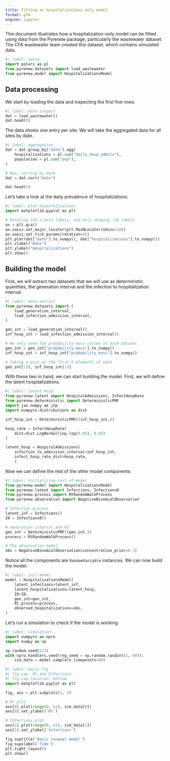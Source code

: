 ```yaml
---
title: Fitting an hospitalizations only model
format: gfm
engine: jupyter
---
```


This document illustrates how a hospitalization-only model can be fitted using data from the Pyrenew package, particularly the wastewater dataset. The CFA wastewater team created this dataset, which contains simulated data.

```python
#| label: setup
import polars as pl
from pyrenew.datasets import load_wastewater
from pyrenew.model import HospitalizationsModel
```

## Data processing

We start by loading the data and inspecting the first five rows.

```python
#| label: data-inspect
dat = load_wastewater()
dat.head(5)
```

The data shows one entry per site. We will take the aggregated data for all sites by date.

```python
#| label: aggregation
dat = dat.group_by("date").agg(
    hospitalizations = pl.sum("daily_hosp_admits"),
    population = pl.sum("pop"),
)

# Now, sorting by date
dat = dat.sort("date")

dat.head(5)
```

Let's take a look at the daily prevalence of hospitalizations.

```python
#| label: plot-hospitalizations
import matplotlib.pyplot as plt

# Rotating the x-axis labels, and only showing ~10 labels
ax = plt.gca()
ax.xaxis.set_major_locator(plt.MaxNLocator(nbins=10))
ax.xaxis.set_tick_params(rotation=45)
plt.plot(dat["date"].to_numpy(), dat["hospitalizations"].to_numpy())
plt.xlabel("Date")
plt.ylabel("Hospitalizations")
plt.show()
```

## Building the model

First, we will extract two datasets that we will use as deterministic quantities, the generation interval and the infection to hospitalization interval.

```python
#| label: data-extract
from pyrenew.datasets import (
    load_generation_interval,
    load_infection_admission_interval,
)

gen_int = load_generation_interval()
inf_hosp_int = load_infection_admission_interval()

# We only need the probability_mass column of each dataset
gen_int = gen_int["probability_mass"].to_numpy()
inf_hosp_int = inf_hosp_int["probability_mass"].to_numpy()

# Taking a pick at the first 5 elements of each
gen_int[:5], inf_hosp_int[:5]
```

With these two in hand, we can start building the model. First, we will define the latent hospitalizations.

```python
#| label: latent-hosp
from pyrenew.latent import HospitalAdmissions, InfectHospRate
from pyrenew.deterministic import DeterministicPMF
import jax.numpy as jnp
import numpyro.distributions as dist

inf_hosp_int = DeterministicPMF((inf_hosp_int,))

hosp_rate = InfectHospRate(
    dist=dist.LogNormal(jnp.log(0.05), 0.05)
)

latent_hosp = HospitalAdmissions(
    infection_to_admission_interval=inf_hosp_int,
    infect_hosp_rate_dist=hosp_rate,
    )
```

Now we can define the rest of the other model components:

```python
#| label: initializing-rest-of-model
from pyrenew.model import HospitalizationsModel
from pyrenew.latent import Infections, Infections0
from pyrenew.process import RtRandomWalkProcess
from pyrenew.observation import NegativeBinomialObservation

# Infection process
latent_inf = Infections()
I0 = Infections0()

# Generation interval and Rt
gen_int = DeterministicPMF((gen_int,))
process = RtRandomWalkProcess()

# The observation model
obs = NegativeBinomialObservation(concentration_prior=0.1)
```

Notice all the components are `RandomVariable` instances. We can now build the model:

```python
#| label: init-model
model = HospitalizationsModel(
    latent_infections=latent_inf,
    latent_hospitalizations=latent_hosp,
    I0=I0,
    gen_int=gen_int,
    Rt_process=process,
    observed_hospitalizations=obs,
)
```

Let's run a simulation to check if the model is working:

```python
#| label: simulation
import numpyro as npro
import numpy as np

np.random.seed(223)
with npro.handlers.seed(rng_seed = np.random.randint(1, 60)):
    sim_data = model.sample(n_timepoints=60)
```

```python
#| label: basic-fig
#| fig-cap: Rt and Infections
#| fig-cap-location: bottom
import matplotlib.pyplot as plt

fig, axs = plt.subplots(1, 2)

# Rt plot
axs[0].plot(range(0, 61), sim_data[0])
axs[0].set_ylabel('Rt')

# Infections plot
axs[1].plot(range(0, 61), sim_data[1])
axs[1].set_ylabel('Infections')

fig.suptitle('Basic renewal model')
fig.supxlabel('Time')
plt.tight_layout()
plt.show()
```
